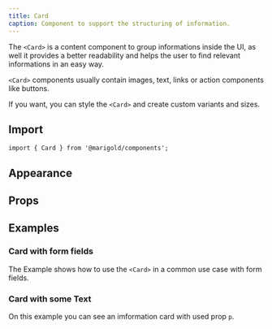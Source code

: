 ```yaml
---
title: Card
caption: Component to support the structuring of information.
---
```


The `<Card>` is a content component to group informations inside the UI, as well it provides a better readability and helps the user to find relevant informations in an easy way.

`<Card>` components usually contain images, text, links or action components like buttons.

If you want, you can style the `<Card>` and create custom variants and sizes.

## Import

```tsx
import { Card } from '@marigold/components';
```

## Appearance

<AppearanceTable component={title} />

## Props

<PropsTable componentFile="Card.tsx" />

## Examples

### Card with form fields

The Example shows how to use the `<Card>` in a common use case with form fields.

<ComponentDemo file="./card-form.demo.tsx" />

### Card with some Text

On this example you can see an imformation card with used prop `p`.

<ComponentDemo file="./card-infos.demo.tsx" />
